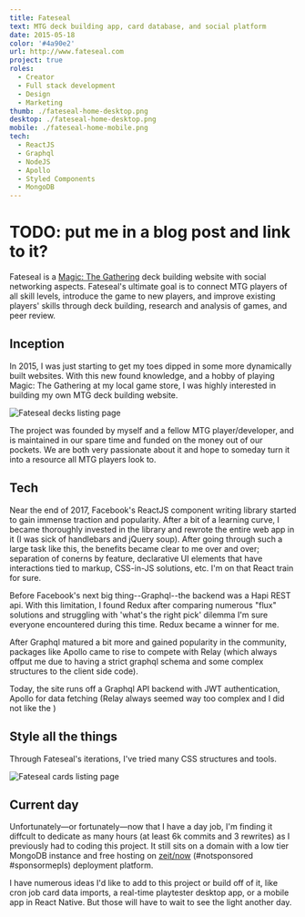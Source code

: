 ```yaml
---
title: Fateseal
text: MTG deck building app, card database, and social platform
date: 2015-05-18
color: '#4a90e2'
url: http://www.fateseal.com
project: true
roles:
  - Creator
  - Full stack development
  - Design
  - Marketing
thumb: ./fateseal-home-desktop.png
desktop: ./fateseal-home-desktop.png
mobile: ./fateseal-home-mobile.png
tech:
  - ReactJS
  - Graphql
  - NodeJS
  - Apollo
  - Styled Components
  - MongoDB
---
```


# TODO: put me in a blog post and link to it?

Fateseal is a [Magic: The Gathering](http://en.wikipedia.org/wiki/Magic:_The_Gathering) deck building website with social networking aspects. Fateseal's ultimate goal is to connect MTG players of all skill levels, introduce the game to new players, and improve existing players' skills through deck building, research and analysis of games, and peer review.

## Inception

In 2015, I was just starting to get my toes dipped in some more dynamically built websites. With this new found knowledge, and a hobby of playing Magic: The Gathering at my local game store, I was highly interested in building my own MTG deck building website.

![Fateseal decks listing page](./fateseal-decks-desktop.png)

The project was founded by myself and a fellow MTG player/developer, and is maintained in our spare time and funded on the money out of our pockets. We are both very passionate about it and hope to someday turn it into a resource all MTG players look to.

## Tech

Near the end of 2017, Facebook's ReactJS component writing library started to gain immense traction and popularity. After a bit of a learning curve, I became thoroughly invested in the library and rewrote the entire web app in it (I was sick of handlebars and jQuery soup). After going through such a large task like this, the benefits became clear to me over and over; separation of conerns by feature, declarative UI elements that have interactions tied to markup, CSS-in-JS solutions, etc. I'm on that React train for sure.

Before Facebook's next big thing--Graphql--the backend was a Hapi REST api. With this limitation, I found Redux after comparing numerous "flux" solutions and struggling with 'what's the right pick' dilemma I'm sure everyone encountered during this time. Redux became a winner for me.

After Graphql matured a bit more and gained popularity in the community, packages like Apollo came to rise to compete with Relay (which always offput me due to having a strict graphql schema and some complex structures to the client side code).

Today, the site runs off a Graphql API backend with JWT authentication, Apollo for data fetching (Relay always seemed way too complex and I did not like the )

## Style all the things

Through Fateseal's iterations, I've tried many CSS structures and tools.

![Fateseal cards listing page](./fateseal-cards-desktop.png)

## Current day

Unfortunately&mdash;or fortunately&mdash;now that I have a day job, I'm finding it diffcult to dedicate as many hours (at least 6k commits and 3 rewrites) as I previously had to coding this project. It still sits on a domain with a low tier MongoDB instance and free hosting on [zeit/now](#) (#notsponsored #sponsormepls) deployment platform.

I have numerous ideas I'd like to add to this project or build off of it, like cron job card data imports, a real-time playtester desktop app, or a mobile app in React Native. But those will have to wait to see the light another day.
